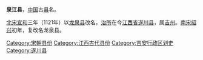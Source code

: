 '''泉江县'''，[[中国|中国]]古[[县|县]]名。

[[北宋|北宋]][[宣和_(北宋)|宣和]]三年（1121年）以[[龙泉县|龙泉县]]改名，[[治所|治所]]在今[[江西省|江西省]][[遂川县|遂川县]]，属[[吉州_(隋朝)|吉州]]。[[南宋|南宋]][[紹興_(南宋)|绍兴]]初年，复改名龙泉县。

{{宋朝行政区划小作品}}
{{DEFAULTSORT:Q}}
[[Category:宋朝县份|Category:宋朝县份]]
[[Category:江西古代县份|Category:江西古代县份]]
[[Category:吉安行政区划史|Category:吉安行政区划史]]
[[Category:遂川县|Category:遂川县]]